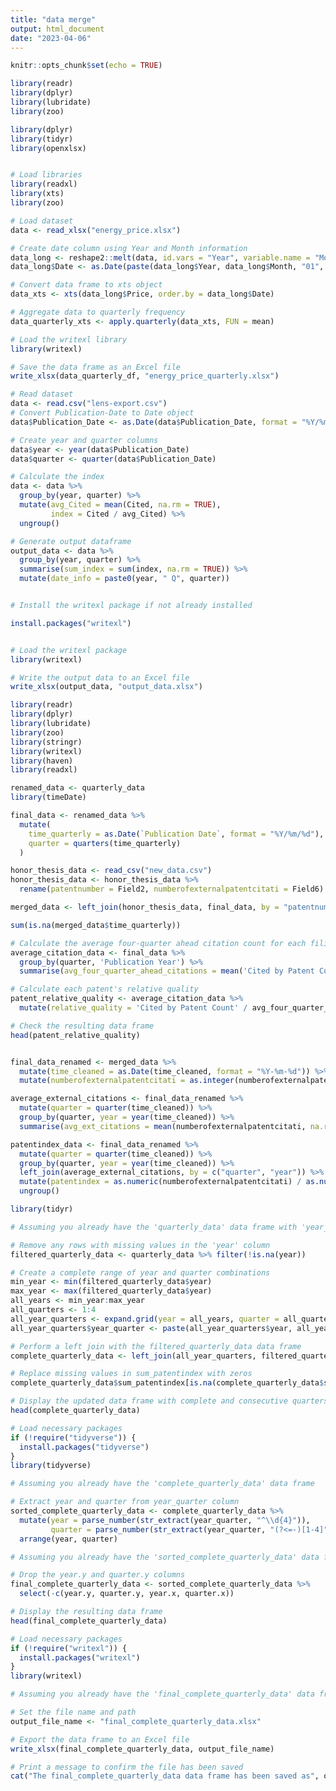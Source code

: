 ```yaml
---
title: "data merge"
output: html_document
date: "2023-04-06"
---
```


```r
knitr::opts_chunk$set(echo = TRUE)
```


```r
library(readr)
library(dplyr)
library(lubridate)
library(zoo)
```

```r
library(dplyr)
library(tidyr)
library(openxlsx)


# Load libraries
library(readxl)
library(xts)
library(zoo)

# Load dataset
data <- read_xlsx("energy_price.xlsx")

# Create date column using Year and Month information
data_long <- reshape2::melt(data, id.vars = "Year", variable.name = "Month", value.name = "Price")
data_long$Date <- as.Date(paste(data_long$Year, data_long$Month, "01", sep = "-"), format = "%Y-%b-%d")

# Convert data frame to xts object
data_xts <- xts(data_long$Price, order.by = data_long$Date)

# Aggregate data to quarterly frequency
data_quarterly_xts <- apply.quarterly(data_xts, FUN = mean)

# Load the writexl library
library(writexl)

# Save the data frame as an Excel file
write_xlsx(data_quarterly_df, "energy_price_quarterly.xlsx")


```


```r
# Read dataset
data <- read.csv("lens-export.csv")
# Convert Publication-Date to Date object
data$Publication_Date <- as.Date(data$Publication_Date, format = "%Y/%m/%d")

# Create year and quarter columns
data$year <- year(data$Publication_Date)
data$quarter <- quarter(data$Publication_Date)

# Calculate the index
data <- data %>%
  group_by(year, quarter) %>%
  mutate(avg_Cited = mean(Cited, na.rm = TRUE),
         index = Cited / avg_Cited) %>%
  ungroup()

# Generate output dataframe
output_data <- data %>%
  group_by(year, quarter) %>%
  summarise(sum_index = sum(index, na.rm = TRUE)) %>%
  mutate(date_info = paste0(year, " Q", quarter))


# Install the writexl package if not already installed

install.packages("writexl")


# Load the writexl package
library(writexl)

# Write the output data to an Excel file
write_xlsx(output_data, "output_data.xlsx")

```

```r
library(readr)
library(dplyr)
library(lubridate)
library(zoo)
library(stringr)
library(writexl)
library(haven)
library(readxl)
```

```r
renamed_data <- quarterly_data 
library(timeDate)

final_data <- renamed_data %>%
  mutate(
    time_quarterly = as.Date(`Publication Date`, format = "%Y/%m/%d"),
    quarter = quarters(time_quarterly)
  )

```

```r

honor_thesis_data <- read_csv("new_data.csv")
honor_thesis_data <- honor_thesis_data %>%
  rename(patentnumber = Field2, numberofexternalpatentcitati = Field6)

merged_data <- left_join(honor_thesis_data, final_data, by = "patentnumber")

```

```r
sum(is.na(merged_data$time_quarterly))
```

```r
# Calculate the average four-quarter ahead citation count for each filing_quarter
average_citation_data <- final_data %>%
  group_by(quarter, 'Publication Year') %>%
  summarise(avg_four_quarter_ahead_citations = mean('Cited by Patent Count', na.rm = TRUE))

# Calculate each patent's relative quality
patent_relative_quality <- average_citation_data %>%
  mutate(relative_quality = 'Cited by Patent Count' / avg_four_quarter_ahead_citations)

# Check the resulting data frame
head(patent_relative_quality)
```

```r

```


```r
final_data_renamed <- merged_data %>%
  mutate(time_cleaned = as.Date(time_cleaned, format = "%Y-%m-%d")) %>%
  mutate(numberofexternalpatentcitati = as.integer(numberofexternalpatentcitati)) 

average_external_citations <- final_data_renamed %>%
  mutate(quarter = quarter(time_cleaned)) %>%
  group_by(quarter, year = year(time_cleaned)) %>%
  summarise(avg_ext_citations = mean(numberofexternalpatentcitati, na.rm = TRUE))

patentindex_data <- final_data_renamed %>%
  mutate(quarter = quarter(time_cleaned)) %>%
  group_by(quarter, year = year(time_cleaned)) %>%
  left_join(average_external_citations, by = c("quarter", "year")) %>%
  mutate(patentindex = as.numeric(numberofexternalpatentcitati) / as.numeric(avg_ext_citations)) %>%
  ungroup()

```

```r
library(tidyr)

# Assuming you already have the 'quarterly_data' data frame with 'year_quarter' variable

# Remove any rows with missing values in the 'year' column
filtered_quarterly_data <- quarterly_data %>% filter(!is.na(year))

# Create a complete range of year and quarter combinations
min_year <- min(filtered_quarterly_data$year)
max_year <- max(filtered_quarterly_data$year)
all_years <- min_year:max_year
all_quarters <- 1:4
all_year_quarters <- expand.grid(year = all_years, quarter = all_quarters)
all_year_quarters$year_quarter <- paste(all_year_quarters$year, all_year_quarters$quarter, sep = "-")

# Perform a left join with the filtered_quarterly_data data frame
complete_quarterly_data <- left_join(all_year_quarters, filtered_quarterly_data, by = "year_quarter")

# Replace missing values in sum_patentindex with zeros
complete_quarterly_data$sum_patentindex[is.na(complete_quarterly_data$sum_patentindex)] <- 0

# Display the updated data frame with complete and consecutive quarters
head(complete_quarterly_data)

# Load necessary packages
if (!require("tidyverse")) {
  install.packages("tidyverse")
}
library(tidyverse)

# Assuming you already have the 'complete_quarterly_data' data frame

# Extract year and quarter from year_quarter column
sorted_complete_quarterly_data <- complete_quarterly_data %>%
  mutate(year = parse_number(str_extract(year_quarter, "^\\d{4}")),
         quarter = parse_number(str_extract(year_quarter, "(?<=-)[1-4]"))) %>%
  arrange(year, quarter)

# Assuming you already have the 'sorted_complete_quarterly_data' data frame

# Drop the year.y and quarter.y columns
final_complete_quarterly_data <- sorted_complete_quarterly_data %>%
  select(-c(year.y, quarter.y, year.x, quarter.x))

# Display the resulting data frame
head(final_complete_quarterly_data)

```

```r
# Load necessary packages
if (!require("writexl")) {
  install.packages("writexl")
}
library(writexl)

# Assuming you already have the 'final_complete_quarterly_data' data frame

# Set the file name and path
output_file_name <- "final_complete_quarterly_data.xlsx"

# Export the data frame to an Excel file
write_xlsx(final_complete_quarterly_data, output_file_name)

# Print a message to confirm the file has been saved
cat("The final_complete_quarterly_data data frame has been saved as", output_file_name)

```